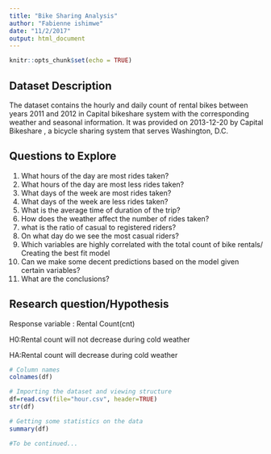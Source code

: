 ```yaml
---
title: "Bike Sharing Analysis"
author: "Fabienne ishimwe"
date: "11/2/2017"
output: html_document
---
```


```r
knitr::opts_chunk$set(echo = TRUE)
```

## Dataset Description

The  dataset contains the hourly and daily count of rental bikes between years 2011 and 2012 in Capital bikeshare system with the corresponding weather and seasonal information. It was provided  on 2013-12-20 by Capital Bikeshare , a bicycle sharing system that serves Washington, D.C.



## Questions to Explore


1. What hours of the day are most rides taken?
2. What hours of the day are most less rides taken?
3. What days of the week are most rides taken?
4. What days of the week are less rides taken?
5. What is the average time of duration of the trip?
6. How does the weather affect the number of rides taken?
7. what is the ratio of casual to registered riders?
8. On what day do we see the most casual riders?
9. Which variables are highly correlated with the total count of bike rentals/ Creating the best fit model
10. Can we make some decent predictions based on the model given certain variables?
11. What are the  conclusions?



## Research question/Hypothesis

Response variable : Rental Count(cnt)

H0:Rental count will not decrease during cold weather

HA:Rental count will decrease during cold weather
```r
# Column names
colnames(df)
```


```r
# Importing the dataset and viewing structure
df=read.csv(file="hour.csv", header=TRUE)
str(df)

```

```r
# Getting some statistics on the data
summary(df)
```

```r
#To be continued...
```

